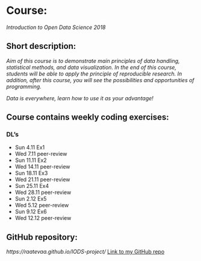 


# Course:
*Introduction to Open Data Science 2018*
  
## Short description:
*Aim of this course is to demonstrate main principles of data handling, statistical methods, and data visualization. In the end of this course, students will be able to apply the principle of reproducible research. In addition, after this course, you will see the possibilities and opportunities of programming.*

*Data is everywhere, learn how to use it as your advantage!*

## Course contains weekly coding exercises:
### DL's

- Sun 4.11 Ex1
- Wed 7.11 peer-review 
- Sun 11.11 Ex2
- Wed 14.11 peer-review 
- Sun 18.11 Ex3
- Wed 21.11 peer-review 
- Sun 25.11 Ex4
- Wed 28.11 peer-review 
- Sun  2.12 Ex5
- Wed  5.12 peer-review 
- Sun  9.12 Ex6
- Wed 12.12 peer-review 

  
## GitHub repository:
*https://raatevaa.github.io/IODS-project/*
[Link to my GitHub repo](https://raatevaa.github.io/IODS-project/) 



